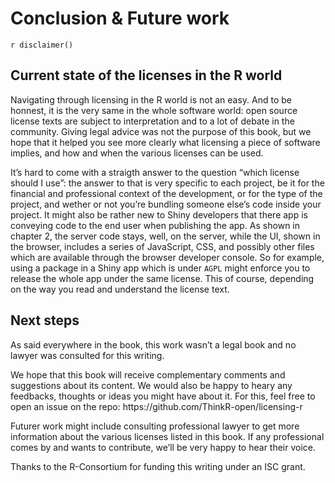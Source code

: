 # Conclusion & Future work {#summary}

`r disclaimer()`

## Current state of the licenses in the R world 

Navigating through licensing in the R world is not an easy. 
And to be honnest, it is the very same in the whole software world: open source license texts are subject to interpretation and to a lot of debate in the community. 
Giving legal advice was not the purpose of this book, but we hope that it helped you see more clearly what licensing a piece of software implies, and how and when the various licenses can be used.

It's hard to come with a straigth answer to the question "which license should I use": the answer to that is very specific to each project, be it for the financial and professional context of the development, or for the type of the project, and wether or not you're bundling someone else's code inside your project. 
It might also be rather new to Shiny developers that there app is conveying code to the end user when publishing the app. 
As shown in chapter 2, the server code stays, well, on the server, while the UI, shown in the browser, includes a series of JavaScript, CSS, and possibly other files which are available through the browser developer console. 
So for example, using a package in a Shiny app which is under `AGPL` might enforce you to release the whole app under the same license. 
This of course, depending on the way you read and understand the license text. 

## Next steps

As said everywhere in the book, this work wasn't a legal book and no lawyer was consulted for this writing. 

We hope that this book will receive complementary comments and suggestions about its content. 
We would also be happy to heary any feedbacks, thoughts or ideas you might have about it. 
For this, feel free to open an issue on the repo: https://github.com/ThinkR-open/licensing-r

Futurer work might include consulting professional lawyer to get more information about the various licenses listed in this book. 
If any professional comes by and wants to contribute, we'll be very happy to hear their voice.

Thanks to the R-Consortium for funding this writing under an ISC grant. 